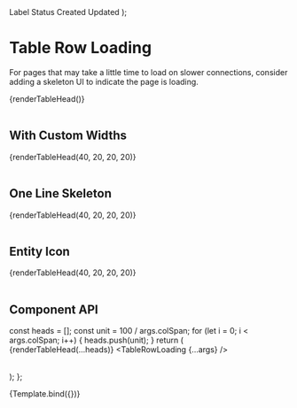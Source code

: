 
  <TableHead>
    <TableRow>
      <TableCell style={{ width: `${w1}%` }}>Label</TableCell>
      <TableCell style={{ width: `${w2}%` }}>Status</TableCell>
      <TableCell style={{ width: `${w3}%` }}>Created</TableCell>
      <TableCell style={{ width: `${w4}%` }}>Updated</TableCell>
    </TableRow>
  </TableHead>
);

<Meta title="Components/Table/Table Row Loading" component={TableRowLoading} />

# Table Row Loading

For pages that may take a little time to load on slower connections, consider adding a skeleton UI to indicate the page is loading.

<Canvas>
  <Story name="Default">
    <Table>
      {renderTableHead()}
      <TableBody>
        <TableRowLoading colSpan={4} />
      </TableBody>
    </Table>
  </Story>
</Canvas>

## With Custom Widths

<Canvas>
  <Story name="Custom Widths">
    <Table>
      {renderTableHead(40, 20, 20, 20)}
      <TableBody>
        <TableRowLoading colSpan={4} widths={[40, 20, 20, 20]} />
      </TableBody>
    </Table>
  </Story>
</Canvas>

## One Line Skeleton

<Canvas>
  <Story name="One Line Skeleton">
    <Table>
      {renderTableHead(40, 20, 20, 20)}
      <TableBody>
        <TableRowLoading colSpan={4} widths={[40, 20, 20, 20]} oneLine />
      </TableBody>
    </Table>
  </Story>
</Canvas>

## Entity Icon

<Canvas>
  <Story name="Entity Icon">
    <Table>
      {renderTableHead(40, 20, 20, 20)}
      <TableBody>
        <TableRowLoading
          colSpan={4}
          widths={[40, 20, 20, 20]}
          oneLine
          hasEntityIcon
        />
      </TableBody>
    </Table>
  </Story>
</Canvas>

## Component API

  const heads = [];
  const unit = 100 / args.colSpan;
  for (let i = 0; i < args.colSpan; i++) {
    heads.push(unit);
  }
  return (
    <Table>
      {renderTableHead(...heads)}
      <TableBody>
        <TableRowLoading {...args} />
      </TableBody>
    </Table>
  );
};

<Canvas>
  <Story
    name="Component API"
    args={{
      colSpan: 4,
    }}
  >
    {Template.bind({})}
  </Story>
</Canvas>

<ArgsTable story="Component API" />